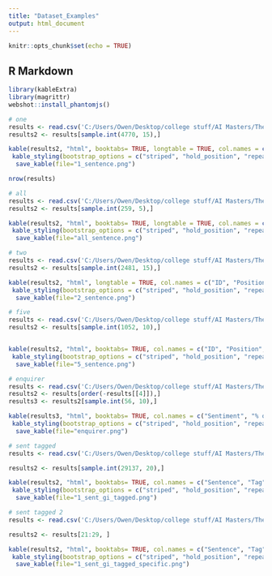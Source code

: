 ```yaml
---
title: "Dataset_Examples"
output: html_document
---
```


```r
knitr::opts_chunk$set(echo = TRUE)
```

## R Markdown


```r
library(kableExtra)
library(magrittr)
webshot::install_phantomjs()
```

```r
# one 
results <- read.csv('C:/Users/Owen/Desktop/college stuff/AI Masters/Thesis/Thesis_Code/Thesis Datasets/1_sentence_data_2021.csv')
results2 <- results[sample.int(4770, 15),]

kable(results2, "html", booktabs= TRUE, longtable = TRUE, col.names = c("ID", "Position", "Scouting Report Sentence(s)", "Race"), row.names = F) %>%
 kable_styling(bootstrap_options = c("striped", "hold_position", "repeat_header"), fixed_thead = T) %>%
  save_kable(file="1_sentence.png")
```

```r
nrow(results)
```

```r
# all
results <- read.csv('C:/Users/Owen/Desktop/college stuff/AI Masters/Thesis/Thesis_Code/Thesis Datasets/dataset_2021_weka.csv')
results2 <- results[sample.int(259, 5),]

kable(results2, "html", booktabs= TRUE, longtable = TRUE, col.names = c("ID", "Position", "Scouting Report Sentence(s)", "Race"), row.names = F) %>%
 kable_styling(bootstrap_options = c("striped", "hold_position", "repeat_header"), fixed_thead = T) %>%
  save_kable(file="all_sentence.png")
```
```r
# two
results <- read.csv('C:/Users/Owen/Desktop/college stuff/AI Masters/Thesis/Thesis_Code/Thesis Datasets/2_sentence_data_2021.csv')
results2 <- results[sample.int(2481, 15),]

kable(results2, "html", longtable = TRUE, col.names = c("ID", "Position", "Scouting Report Sentence(s)", "Race"), row.names = F) %>%
 kable_styling(bootstrap_options = c("striped", "hold_position", "repeat_header"), fixed_thead = T) %>%
  save_kable(file="2_sentence.png")
```

```r
# five
results <- read.csv('C:/Users/Owen/Desktop/college stuff/AI Masters/Thesis/Thesis_Code/Thesis Datasets/5_sentence_data_2021.csv')
results2 <- results[sample.int(1052, 10),]


kable(results2, "html", booktabs= TRUE, col.names = c("ID", "Position", "Scouting Report Sentence(s)", "Race"), row.names = F) %>%
 kable_styling(bootstrap_options = c("striped", "hold_position", "repeat_header"), fixed_thead = T) %>%
  save_kable(file="5_sentence.png")
```



```r
# enquirer
results <- read.csv('C:/Users/Owen/Desktop/college stuff/AI Masters/Thesis/Thesis_Code/Thesis Datasets/Enquirer_Comparison_filtered_sentiment.csv')
results2 <- results[order(-results[[4]]),]
results3 <- results2[sample.int(56, 10),]

kable(results3, "html", booktabs= TRUE, col.names = c("Sentiment", "% of words with sentiment in white reports", "% of words with sentiment in non-white reports", "relative % difference"), row.names = F) %>%
 kable_styling(bootstrap_options = c("striped", "hold_position", "repeat_header"), fixed_thead = T) %>%
  save_kable(file="enquirer.png")
```





```r
# sent tagged
results <- read.csv('C:/Users/Owen/Desktop/college stuff/AI Masters/Thesis/Thesis_Code/Thesis Datasets/sent_tagged.csv')

results2 <- results[sample.int(29137, 20),]

kable(results2, "html", booktabs= TRUE, col.names = c("Sentence", "Tag", "Race"), row.names = F) %>%
 kable_styling(bootstrap_options = c("striped", "hold_position", "repeat_header"), fixed_thead = T) %>%
  save_kable(file="1_sent_gi_tagged.png")
```
```r
# sent tagged 2
results <- read.csv('C:/Users/Owen/Desktop/college stuff/AI Masters/Thesis/Thesis_Code/Thesis Datasets/sent_tagged.csv')

results2 <- results[21:29, ]

kable(results2, "html", booktabs= TRUE, col.names = c("Sentence", "Tag", "Race"), row.names = F) %>%
 kable_styling(bootstrap_options = c("striped", "hold_position", "repeat_header"), fixed_thead = T) %>%
  save_kable(file="1_sent_gi_tagged_specific.png")
```




